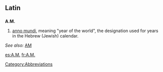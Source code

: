 {{see|Appendix:Variations of "am"}}

==Latin==

==={{abbreviation}}===
'''A.M.'''

# [[anno mundi]], meaning "year of the world", the designation used for years in the Hebrew (Jewish) calendar.
''See also:'' [[AM]]

[[Category:Abbreviations]]

[[es:A.M.]]
[[fr:A.M.]]
